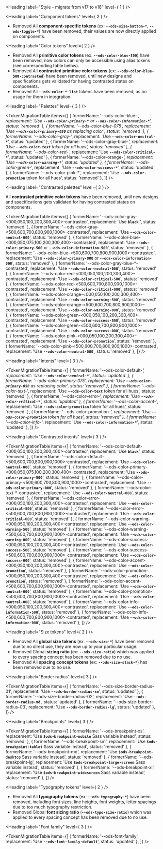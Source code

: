 
<Meta title="OVHcloud Design System/Design and Style/Migration From 17.x" />

<Heading label="Style - migrate from v17 to v18" level={ 1 } />

<Heading label="Component tokens" level={ 2 } />

* <OdsBadge color="critical" size="sm">Removed</OdsBadge> All **component-specific tokens** (ex: **`--ods-size-button-*`**, **`--ods-toggle-*`**) have been removed, their values are now directly applied on components.

<Heading label="Color tokens" level={ 2 } />

* <OdsBadge color="critical" size="sm">Removed</OdsBadge> All **primitive color tokens** (ex: **`--ods-color-blue-500`**) have been removed, now colors can only be accessible using alias tokens (see corresponding table below).
* <OdsBadge color="critical" size="sm">Removed</OdsBadge> All **contrasted primitive color tokens** (ex: **`--ods-color-blue-500-contrasted`**) have been removed, until new designs and specifications gets validated for having contrasted states on components.
* <OdsBadge color="critical" size="sm">Removed</OdsBadge> All **`--ods-color-*-list`** tokens have been removed, as no usage for them in integration.

<Heading label="Palettes" level={ 3 } />

<TokenMigrationTable items={[
  { formerName: '--ods-color-blue-*', replacement: 'Use **`--ods-color-primary-*`** or **`--ods-color-information-*`**', status: 'removed' },
  { formerName: '--ods-color-blue-075', replacement: 'Use **`--ods-color-primary-050`** as replacing color', status: 'removed' },
  { formerName: '--ods-color-gray-*', replacement: 'Use **`--ods-color-neutral-*`**', status: 'updated' },
  { formerName: '--ods-color-gray-blue-*', replacement: 'Use **`--ods-color-text`** token for all hues', status: 'removed' },
  { formerName: '--ods-color-red-*', replacement: 'Use **`--ods-color-critical-*`**', status: 'updated' },
  { formerName: '--ods-color-orange-*', replacement: 'Use **`--ods-color-warning-*`**', status: 'updated' },
  { formerName: '--ods-color-green-*', replacement: 'Use **`--ods-color-success-*`**', status: 'updated' },
  { formerName: '--ods-color-pink-*', replacement: 'Use **`--ods-color-promotion`** token for all hues', status: 'removed' },
]} />

<Heading label="Contrasted palettes" level={ 3 } />

All **contrasted primitive color tokens** have been removed, until new designs and specifications gets validated for having contrasted states on components.

<TokenMigrationTable items={[
  { formerName: '--ods-color-gray-<000,050,100,200,300,400>-contrasted', replacement: 'Use **`black`** ', status: 'removed' },
  { formerName: '--ods-color-gray-<500,600,700,800,900,1000>-contrasted', replacement: 'Use **`--ods-color-neutral-000`**', status: 'removed' },
  { formerName: '--ods-color-blue-<000,050,075,100,200,300,400>-contrasted', replacement: 'Use **`--ods-color-primary-500`** or **`--ods-color-information-500`**', status: 'removed' },
  { formerName: '--ods-color-blue-<500,600,700,800,900,1000>-contrasted', replacement: 'Use **`--ods-color-primary-000`** or **`--ods-color-information-000`**', status: 'removed' },
  { formerName: '--ods-color-gray-blue-*-contrasted', replacement: 'Use **`--ods-color-neutral-000`**', status: 'removed' },
  { formerName: '--ods-color-red-<000,050,100,200,300,400>-contrasted', replacement: 'Use **`--ods-color-critical-500`**', status: 'removed' },
  { formerName: '--ods-color-red-<500,600,700,800,900,1000>-contrasted', replacement: 'Use **`--ods-color-critical-000`**', status: 'removed' },
  { formerName: '--ods-color-orange-<000,050,100,200,300,400>-contrasted', replacement: 'Use **`--ods-color-warning-500`**', status: 'removed' },
  { formerName: '--ods-color-orange-<500,600,700,800,900,1000>-contrasted', replacement: 'Use **`--ods-color-warning-000`**', status: 'removed' },
  { formerName: '--ods-color-green-<000,050,100,200,300,400>-contrasted', replacement: 'Use **`--ods-color-success-500`**', status: 'removed' },
  { formerName: '--ods-color-green-<500,600,700,800,900,1000>-contrasted', replacement: 'Use **`--ods-color-success-000`**', status: 'removed' },
  { formerName: '--ods-color-pink-<000,050,100,200,300,400>-contrasted', replacement: 'Use **`--ods-color-promotion`**', status: 'removed' },
  { formerName: '--ods-color-pink-<500,600,700,800,900,1000>-contrasted', replacement: 'Use **`--ods-color-neutral-000`**', status: 'removed' },
]} />

<Heading label="Intents" level={ 3 } />

<TokenMigrationTable items={[
  { formerName: '--ods-color-default-*', replacement: 'Use **`--ods-color-neutral-*`**', status: 'updated' },
  { formerName: '--ods-color-primary-075', replacement: 'Use **`--ods-color-primary-050`** as replacing color', status: 'removed' },
  { formerName: '--ods-color-text-*', replacement: 'Use **`--ods-color-text`** token for all hues', status: 'removed' },
  { formerName: '--ods-color-error-*', replacement: 'Use **`--ods-color-critical-*`**', status: 'updated' },
  { formerName: '--ods-color-accent-*', replacement: 'Use **`--ods-color-promotion`** token for all hues', status: 'removed' },
  { formerName: '--ods-color-promotion-*', replacement: 'Use **`--ods-color-promotion`** token for all hues', status: 'removed' },
  { formerName: '--ods-color-info-*', replacement: 'Use **`--ods-color-information-*`**', status: 'updated' },
]} />

<Heading label="Contrasted intents" level={ 3 } />

<TokenMigrationTable items={[
  { formerName: '--ods-color-default-<000,050,100,200,300,400>-contrasted', replacement: 'Use **`black`**', status: 'removed' },
  { formerName: '--ods-color-default-<500,600,700,800,900,1000>-contrasted', replacement: 'Use **`--ods-color-neutral-000`**', status: 'removed' },
  { formerName: '--ods-color-primary-<000,050,075,100,200,300,400>-contrasted', replacement: 'Use **`--ods-color-primary-500`**', status: 'removed' },
  { formerName: '--ods-color-primary-<500,600,700,800,900,1000>-contrasted', replacement: 'Use **`--ods-color-primary-000`**', status: 'removed' },
  { formerName: '--ods-color-text-*-contrasted', replacement: 'Use **`--ods-color-neutral-000`**', status: 'removed' },
  { formerName: '--ods-color-error-<000,050,100,200,300,400>-contrasted', replacement: 'Use **`--ods-color-critical-500`**', status: 'removed' },
  { formerName: '--ods-color-error-<500,600,700,800,900,1000>-contrasted', replacement: 'Use **`--ods-color-critical-000`**', status: 'removed' },
  { formerName: '--ods-color-warning-<000,050,100,200,300,400>-contrasted', replacement: 'Use **`--ods-color-warning-500`**', status: 'removed' },
  { formerName: '--ods-color-warning-<500,600,700,800,900,1000>-contrasted', replacement: 'Use **`--ods-color-warning-000`**', status: 'removed' },
  { formerName: '--ods-color-success-<000,050,100,200,300,400>-contrasted', replacement: 'Use **`--ods-color-success-500`**', status: 'removed' },
  { formerName: '--ods-color-success-<500,600,700,800,900,1000>-contrasted', replacement: 'Use **`--ods-color-success-000`**', status: 'removed' },
  { formerName: '--ods-color-accent-<000,050,100,200,300,400>-contrasted', replacement: 'Use **`--ods-color-promotion`**', status: 'removed' },
  { formerName: '--ods-color-promotion-<000,050,100,200,300,400>-contrasted', replacement: 'Use **`--ods-color-promotion`**', status: 'removed' },
  { formerName: '--ods-color-accent-<500,600,700,800,900,1000>-contrasted', replacement: 'Use **`--ods-color-neutral-000`**', status: 'removed' },
  { formerName: '--ods-color-promotion-<500,600,700,800,900,1000>-contrasted', replacement: 'Use **`--ods-color-neutral-000`**', status: 'removed' },
  { formerName: '--ods-color-info-<000,050,100,200,300,400>-contrasted', replacement: 'Use **`--ods-color-information-500`**', status: 'removed' },
  { formerName: '--ods-color-info-<500,600,700,800,900,1000>-contrasted', replacement: 'Use **`--ods-color-information-000`**', status: 'removed' },
]} />

<Heading label="Size tokens" level={ 2 } />

* <OdsBadge color="critical" size="sm">Removed</OdsBadge> All **global size tokens** (ex: **`--ods-size-*`**) have been removed due to no direct use, they are now up to your particular usage.
* <OdsBadge color="critical" size="sm">Removed</OdsBadge> Global **sizing ratio** (ex: **`--ods-size-ratio`**) which was applied to every spacing concept has been removed due to no use.
* <OdsBadge color="critical" size="sm">Removed</OdsBadge> All **spacing concept tokens** (ex: **`--ods-size-stack-*`**) has been removed due to no use.

<Heading label="Border radius" level={ 3 } />

<TokenMigrationTable items={[
  { formerName: '--ods-size-border-radius-01', replacement: 'Use **`--ods-border-radius-sm`**', status: 'updated' },
  { formerName: '--ods-size-border-radius-02', replacement: 'Use **`--ods-border-radius-md`**', status: 'updated' },
  { formerName: '--ods-size-border-radius-03', replacement: 'Use **`--ods-border-radius-lg`**', status: 'updated' },
]} />

<Heading label="Breakpoints" level={ 3 } />

<TokenMigrationTable items={[
  { formerName: '--ods-breakpoint-xs', replacement: 'Use **`$ods-breakpoint-mobile`** Sass variable instead', status: 'removed' },
  { formerName: '--ods-breakpoint-sm', replacement: 'Use **`$ods-breakpoint-tablet`** Sass variable instead', status: 'removed' },
  { formerName: '--ods-breakpoint-md', replacement: 'Use **`$ods-breakpoint-desktop`** Sass variable instead', status: 'removed' },
  { formerName: '--ods-breakpoint-lg', replacement: 'Use **`$ods-breakpoint-large-screen`** Sass variable instead', status: 'removed' },
  { formerName: '--ods-breakpoint-xl', replacement: 'Use **`$ods-breakpoint-widescreen`** Sass variable instead', status: 'removed' },
]} />

<Heading label="Typography tokens" level={ 2 } />

* <OdsBadge color="critical" size="sm">Removed</OdsBadge> All **typography tokens** (ex: **`--ods-typography-*`**) have been removed, including font sizes, line heights, font weights, letter spacings due to too much typography restriction.
* <OdsBadge color="critical" size="sm">Removed</OdsBadge> Global **font sizing ratio** (**`--ods-typo-size-ratio`**) which was applied to every spacing concept has been removed due to no use.

<Heading label="Font family" level={ 3 } />

<TokenMigrationTable items={[
  { formerName: '--ods-font-family', replacement: 'Use **`--ods-font-family-default`**', status: 'updated' },
]} />
